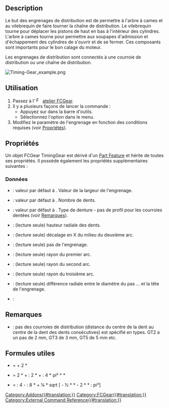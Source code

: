 <languages/>

{{Docnav/fr
|[[FCGear_WormGear/fr|Vis sans fin]]
|[[FCGear_LanternGear/fr|Pignon lanterne]] 
|[[FCGear_Workbench/fr|Atelier FCGear]]
|IconL=FCGear_WormGear.svg
|IconR=FCGear_LanternGear.svg
|IconC=FCGear_workbench_icon.svg
}}

{{GuiCommand/fr
|Name=FCGear TimingGear
|Name/fr=FCGear Engrenage de distribution
|MenuLocation=Gear → Timing Gear
|Workbenches=[[FCGear_Workbench/fr|FCGear]]
|Shortcut=Aucun
|Version=v0.16
|SeeAlso=
}}

==Description==

Le but des engrenages de distribution est de permettre à l'arbre à cames et au vilebrequin de faire tourner la chaîne de distribution. Le vilebrequin tourne pour déplacer les pistons de haut en bas à l'intérieur des cylindres. L'arbre à cames tourne pour permettre aux soupapes d'admission et d'échappement des cylindres de s'ouvrir et de se fermer. Ces composants sont importants pour le bon calage du moteur.

Les engrenages de distribution sont connectés à une courroie de distribution ou une chaîne de distribution.

[[File:Timing-Gear_example.png]]
{{Caption|Au-dessus: engrenage de distribution}}

==Utilisation==

# Passez à l' [[Image:FCGear_workbench_icon.svg|16px]] [[FCGear_Workbench/fr|atelier FCGear]].
# Il y a plusieurs façons de lancer la commande :
#* Appuyez sur {{Button|[[File:FCGear_TimingGear.svg|16px]] [[FCGear_TimingGear/fr|Timing Gear]]}} dans la barre d'outils.
#* Sélectionnez l'option {{MenuCommand|Gear → [[File:FCGear_TimingGear.svg|16px]] Timing Gear}} dans le menu.
# Modifiez le paramètre de l'engrenage en fonction des conditions requises (voir [[#Propri.C3.A9t.C3.A9s|Propriétés]]).

==Propriétés==

Un objet FCGear TimingGear est dérivé d'un [[Part_Feature/fr|Part Feature]] et hérite de toutes ses propriétés. Il possède également les propriétés supplémentaires suivantes :

===Données===

{{Properties_Title|base}}

* {{PropertyData|height|Length}} : valeur par défaut à {{Value|5 mm}}. Valeur de la largeur de l'engrenage.
* {{PropertyData|teeth|Integer}} : valeur par défaut à {{Value|15}}. Nombre de dents.
* {{PropertyData|type|Enumeration}} : valeur par défaut à {{Value|gt2}}. Type de denture - pas de profil pour les courroies dentées (voir [[#Remarques|Remarques]]).

{{Properties_Title|computed}}

* {{PropertyData|h|Length}} : (lecture seule) hauteur radiale des dents.
* {{PropertyData|offset|Length}} : (lecture seule) décalage en X du milieu du deuxième arc.
* {{PropertyData|pitch|Length}} : (lecture seule) pas de l'engrenage.
* {{PropertyData|r0|Length}} : (lecture seule) rayon du premier arc.
* {{PropertyData|r1|Length}} : (lecture seule) rayon du second arc.
* {{PropertyData|rs|Length}} : (lecture seule) rayon du troisième arc.
* {{PropertyData|u|Length}} : (lecture seule) différence radiale entre le diamètre du pas ... et la tête de l'engrenage.

{{Properties_Title|version}}

* {{PropertyData|version|String}} :

==Remarques==

* {{Emphasis|type}} : pas des courroies de distribution (distance du centre de la dent au centre de la dent des dents consécutives) est spécifié en types. GT2 a un pas de 2 mm, GT3 de 3 mm, GT5 de 5 mm etc.

== Formules utiles ==

* {{Emphasis|addendum diameter}} = {{Emphasis|pitch diameter}} + 2 * {{Emphasis|module}}
*{{Emphasis|belt length}} = 2 * {{Emphasis|axle base}} + {{Emphasis|belt tooth pitch}} : 2 * {{Emphasis|(teeth 1 + 2)}} + {{Emphasis|belt tooth pitch²}} : 4 * pi² * {{Emphasis|axle base}} * {{Emphasis|(teeth 1 - 2)²}}
*{{Emphasis|axel base}} = {{Emphasis|belt length}} : 4 - {{Emphasis|belt tooth pitch}} : 8 * {{Emphasis|(teeth 1+2)}} + ¼ * sqrt [{{Emphasis|belt length}} - ½ * {{Emphasis|belt tooth pitch}} * {{Emphasis|(teeth 1+2)²}} - 2 * {{Emphasis|belt tooth pitch²}} * {{Emphasis|(teeth 1+2)²}} : pi²]


{{Docnav/fr
|[[FCGear_WormGear/fr|Vis sans fin]]
|[[FCGear_LanternGear/fr|Pignon lanterne]] 
|[[FCGear_Workbench/fr|Atelier FCGear]]
|IconL=FCGear_WormGear.svg
|IconR=FCGear_LanternGear.svg
|IconC=FCGear_workbench_icon.svg
}}

[[Category:Addons{{#translation:}}]]
[[Category:FCGear{{#translation:}}]]
[[Category:External Command Reference{{#translation:}}]]